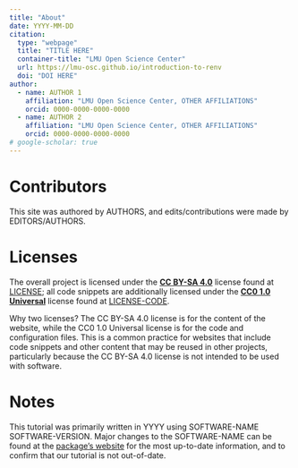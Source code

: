 ```yaml
---
title: "About"
date: YYYY-MM-DD
citation:
  type: "webpage"
  title: "TITLE HERE"
  container-title: "LMU Open Science Center"
  url: https://lmu-osc.github.io/introduction-to-renv
  doi: "DOI HERE"
author:
  - name: AUTHOR 1
    affiliation: "LMU Open Science Center, OTHER AFFILIATIONS"
    orcid: 0000-0000-0000-0000
  - name: AUTHOR 2
    affiliation: "LMU Open Science Center, OTHER AFFILIATIONS"
    orcid: 0000-0000-0000-0000
# google-scholar: true
---
```



# Contributors

This site was authored by AUTHORS, and edits/contributions were made by EDITORS/AUTHORS.

# Licenses

The overall project is licensed under the **[CC BY-SA 4.0](https://creativecommons.org/licenses/by-sa/4.0/)** license found at [LICENSE](LICENSE.md); all code snippets are additionally licensed under the **[CC0 1.0 Universal](https://creativecommons.org/publicdomain/zero/1.0/)** license found at [LICENSE-CODE](LICENSE-CODE.md).

Why two licenses? The CC BY-SA 4.0 license is for the content of the website, while the CC0 1.0 Universal license is for the code and configuration files. This is a common practice for websites that include code snippets and other content that may be reused in other projects, particularly because the CC BY-SA 4.0 license is not intended to be used with software.

# Notes

This tutorial was primarily written in YYYY using SOFTWARE-NAME SOFTWARE-VERSION. Major changes to the SOFTWARE-NAME can be found at the [package's website](SOFTWARE-URL) for the most up-to-date information, and to confirm that our tutorial is not out-of-date. 

